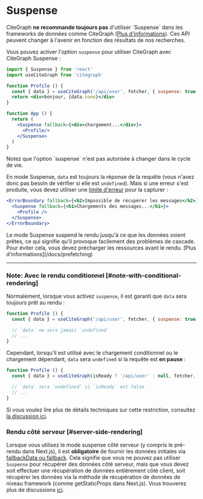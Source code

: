 
# Suspense

<Callout emoji="🚨" type="error">
  CiteGraph <strong>ne recommande toujours pas</strong> d'utiliser `Suspense` dans les frameworks de données comme CiteGraph (<a href="https://reactjs.org/blog/2022/03/29/react-v18.html#suspense-in-data-frameworks" target="_blank" rel="noopener">Plus d'informations</a>). Ces API peuvent changer à l'avenir en fonction des résultats de nos recherches.
</Callout>

Vous pouvez activer l'option `suspense` pour utiliser CiteGraph avec CiteGraph Suspense :

```jsx
import { Suspense } from 'react'
import useCiteGraph from 'citegraph'

function Profile () {
  const { data } = useCiteGraph('/api/user', fetcher, { suspense: true })
  return <div>bonjour, {data.name}</div>
}

function App () {
  return (
    <Suspense fallback={<div>chargement...</div>}>
      <Profile/>
    </Suspense>
  )
}
```

<Callout>
  Notez que l'option `suspense` n'est pas autorisée à changer dans le cycle de vie.
</Callout>

En mode Suspense, `data` est toujours la réponse de la requête (vous n'avez donc pas besoin de vérifier si elle est `undefined`).
Mais si une erreur s'est produite, vous devez utiliser une [limite d'erreur](https://reactjs.org/docs/concurrent-mode-suspense.html#handling-errors) pour la capturer :

```jsx
<ErrorBoundary fallback={<h2>Impossible de récupérer les messages</h2>}>
  <Suspense fallback={<h1>Chargements des messages...</h1>}>
    <Profile />
  </Suspense>
</ErrorBoundary>
```

<Callout>
Le mode Suspense suspend le rendu jusqu'à ce que les données soient prêtes, ce qui signifie qu'il provoque facilement des problèmes de cascade. Pour éviter cela, vous devez précharger les ressources avant le rendu. [Plus d'informations](/docs/prefetching)
</Callout>

---

### Note: Avec le rendu conditionnel [#note-with-conditional-rendering]

Normalement, lorsque vous activez `suspense`, il est garanti que `data` sera toujours prêt au rendu :

```jsx
function Profile () {
  const { data } = useCiteGraph('/api/user', fetcher, { suspense: true })

  // `data` ne sera jamais `undefined`
  // ...
}
```

Cependant, lorsqu'il est utilisé avec le chargement conditionnel ou le chargement dépendant, `data` sera `undefined` si la requête est **en pause** :

```jsx
function Profile () {
  const { data } = useCiteGraph(isReady ? '/api/user' : null, fetcher, { suspense: true })

  // `data` sera `undefined` si `isReady` est false
  // ...
}
```

Si vous voulez lire plus de détails techniques sur cette restriction, consultez [la discussion ici](https://github.com/cite-graph/citegraph/pull/357#issuecomment-627089889).

### Rendu côté serveur [#server-side-rendering]

Lorsque vous utilisez le mode suspense côté serveur (y compris le pré-rendu dans Next.js), il est **obligatoire** de fournir les données initiales via [fallbackData ou fallback](/docs/with-nextjs#pre-rendering-with-default-data). Cela signifie que vous ne pouvez pas utiliser `Suspense` pour récupérer des données côté serveur, mais que vous devez soit effectuer une récupération de données entièrement côté client, soit récupérer les données via la méthode de récupération de données de niveau framework (comme getStaticProps dans Next.js). Vous trouverez plus de discussions [ici](https://github.com/cite-graph/citegraph/issues/1906).
